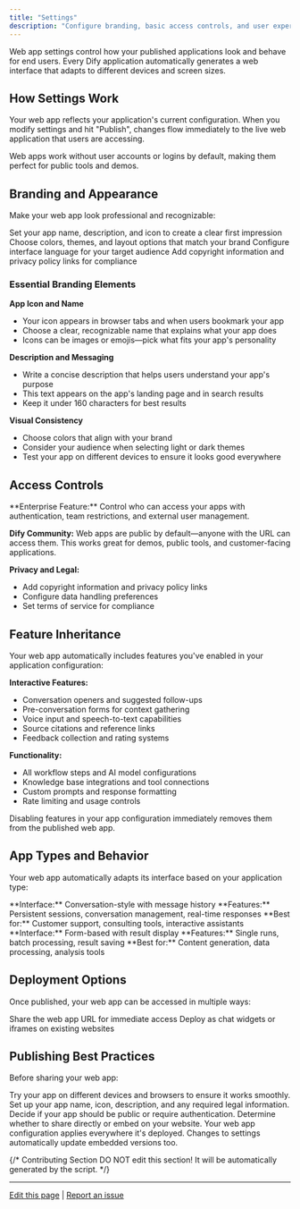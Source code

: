 ```yaml
---
title: "Settings"
description: "Configure branding, basic access controls, and user experience settings for your published web applications"
---
```


Web app settings control how your published applications look and behave for end users. Every Dify application automatically generates a web interface that adapts to different devices and screen sizes.

## How Settings Work

Your web app reflects your application's current configuration. When you modify settings and hit "Publish", changes flow immediately to the live web application that users are accessing.

<Info>
Web apps work without user accounts or logins by default, making them perfect for public tools and demos.
</Info>

## Branding and Appearance

Make your web app look professional and recognizable:

<CardGroup cols={2}>
  <Card title="App Identity" icon="id-card">
    Set your app name, description, and icon to create a clear first impression
  </Card>
  <Card title="Visual Design" icon="palette">
    Choose colors, themes, and layout options that match your brand
  </Card>
  <Card title="Language Settings" icon="globe">
    Configure interface language for your target audience
  </Card>
  <Card title="Legal Pages" icon="scale">
    Add copyright information and privacy policy links for compliance
  </Card>
</CardGroup>

### Essential Branding Elements

**App Icon and Name**
- Your icon appears in browser tabs and when users bookmark your app
- Choose a clear, recognizable name that explains what your app does
- Icons can be images or emojis—pick what fits your app's personality

**Description and Messaging**
- Write a concise description that helps users understand your app's purpose
- This text appears on the app's landing page and in search results
- Keep it under 160 characters for best results

**Visual Consistency**
- Choose colors that align with your brand
- Consider your audience when selecting light or dark themes
- Test your app on different devices to ensure it looks good everywhere

## Access Controls

<Card title="Advanced Access Management" icon="shield-check" href="/en/documentation/pages/publish/web-app-access">
  **Enterprise Feature:** Control who can access your apps with authentication, team restrictions, and external user management.
</Card>

**Dify Community:** Web apps are public by default—anyone with the URL can access them. This works great for demos, public tools, and customer-facing applications.

**Privacy and Legal:**
- Add copyright information and privacy policy links
- Configure data handling preferences
- Set terms of service for compliance

## Feature Inheritance

Your web app automatically includes features you've enabled in your application configuration:

**Interactive Features:**
- Conversation openers and suggested follow-ups
- Pre-conversation forms for context gathering  
- Voice input and speech-to-text capabilities
- Source citations and reference links
- Feedback collection and rating systems

**Functionality:**
- All workflow steps and AI model configurations
- Knowledge base integrations and tool connections
- Custom prompts and response formatting
- Rate limiting and usage controls

<Warning>
Disabling features in your app configuration immediately removes them from the published web app.
</Warning>

## App Types and Behavior

Your web app automatically adapts its interface based on your application type:

<Tabs>
  <Tab title="Chat Applications">
    **Interface:** Conversation-style with message history
    **Features:** Persistent sessions, conversation management, real-time responses
    **Best for:** Customer support, consulting tools, interactive assistants
  </Tab>
  
  <Tab title="Workflow Applications">
    **Interface:** Form-based with result display
    **Features:** Single runs, batch processing, result saving
    **Best for:** Content generation, data processing, analysis tools
  </Tab>
</Tabs>

## Deployment Options

Once published, your web app can be accessed in multiple ways:

<CardGroup cols={2}>
  <Card title="Direct Link" icon="link">
    Share the web app URL for immediate access
  </Card>
  <Card title="Website Embedding" icon="window" href="/en/documentation/pages/publish/embedding-in-websites">
    Deploy as chat widgets or iframes on existing websites
  </Card>
</CardGroup>

## Publishing Best Practices

Before sharing your web app:

<Steps>
  <Step title="Test the user experience">
    Try your app on different devices and browsers to ensure it works smoothly.
  </Step>

  <Step title="Configure essential settings">
    Set up your app name, icon, description, and any required legal information.
  </Step>

  <Step title="Review access controls">
    Decide if your app should be public or require authentication.
  </Step>

  <Step title="Choose deployment method">
    Determine whether to share directly or embed on your website.
  </Step>
</Steps>

<Tip>
Your web app configuration applies everywhere it's deployed. Changes to settings automatically update embedded versions too.
</Tip>

{/*
Contributing Section
DO NOT edit this section!
It will be automatically generated by the script.
*/}

---

[Edit this page](https://github.com/langgenius/dify-docs/edit/main/en/documentation/pages/publish/webapp/web-app-settings.mdx) | [Report an issue](https://github.com/langgenius/dify-docs/issues/new?template=docs.yml)


